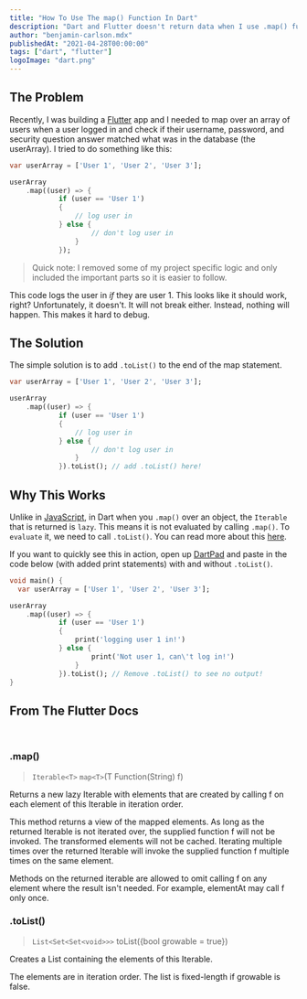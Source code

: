 ```yaml
---
title: "How To Use The map() Function In Dart"
description: "Dart and Flutter doesn't return data when I use .map() function on array list."
author: "benjamin-carlson.mdx"
publishedAt: "2021-04-28T00:00:00"
tags: ["dart", "flutter"]
logoImage: "dart.png"
---
```


## The Problem

Recently, I was building a [Flutter](https://flutter.dev/?gclid=Cj0KCQjwsqmEBhDiARIsANV8H3aB8Bs-JYv8Pupzys4lwa3Trgh2gIfCWxUGsf4BuCIVxM0VJnT6sikaAmc_EALw_wcB&gclsrc=aw.ds) app and
I needed to map over an array of users when a user logged in and check if their username, password, and security question answer matched what was
in the database (the userArray). I tried to do something like this:

```dart
var userArray = ['User 1', 'User 2', 'User 3'];

userArray
    .map((user) => {
            if (user == 'User 1')
            {
                // log user in
            } else {
                    // don't log user in
                }
            });
```

> Quick note: I removed some of my project specific logic and only included the important parts so it is easier to follow.

This code logs the user in *if* they are user 1. This looks like it should work, right? Unfortunately, it doesn't. It will not break either. Instead,
nothing will happen. This makes it hard to debug.

## The Solution

The simple solution is to add `.toList()` to the end of the map statement.

```dart
var userArray = ['User 1', 'User 2', 'User 3'];

userArray
    .map((user) => {
            if (user == 'User 1')
            {
                // log user in
            } else {
                    // don't log user in
                }
            }).toList(); // add .toList() here!
```

## Why This Works

Unlike in [JavaScript](https://www.javascript.com/), in Dart when you `.map()` over an object, the `Iterable` that
is returned is `lazy`. This means it is not evaluated by calling `.map()`. To `evaluate` it, we need to call `.toList()`. You
can read more about this [here](https://api.dart.dev/stable/2.12.4/dart-core/Iterable-class.html).

If you want to quickly see this in action, open up [DartPad](https://dartpad.dev/?null_safety=true) and paste in the code below (with added print statements)
with and without `.toList()`.

```dart
void main() {
  var userArray = ['User 1', 'User 2', 'User 3'];

userArray
    .map((user) => {
            if (user == 'User 1')
            {
                print('logging user 1 in!')
            } else {
                    print('Not user 1, can\'t log in!')
                }
            }).toList(); // Remove .toList() to see no output!
}
```

## From The Flutter Docs

<br />

### .map()

> `Iterable<T>` `map<T>`(T Function(String) f)

Returns a new lazy Iterable with elements that are created by calling f on each element of this Iterable in iteration order.

This method returns a view of the mapped elements. As long as the returned Iterable is not iterated over, the supplied function f will not be invoked. The transformed elements will not be cached. Iterating multiple times over the returned Iterable will invoke the supplied function f multiple times on the same element.

Methods on the returned iterable are allowed to omit calling f on any element where the result isn't needed. For example, elementAt may call f only once.

### .toList()

> `List<Set<Set<void>>>` toList({bool growable = true})

Creates a List containing the elements of this Iterable.

The elements are in iteration order. The list is fixed-length if growable is false.